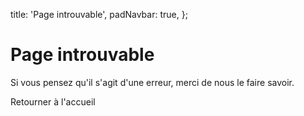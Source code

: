 
  title: 'Page introuvable',
  padNavbar: true,
};

# Page introuvable

Si vous pensez qu'il s'agit d'une erreur, merci de nous le faire savoir.

<Link href="/">Retourner à l'accueil</Link>

